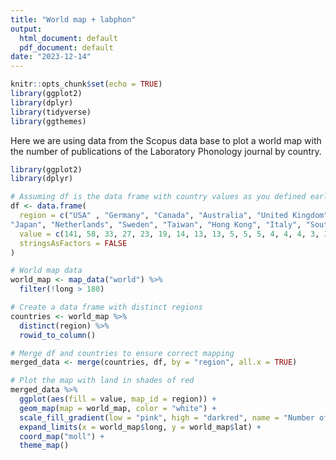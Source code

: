 ```yaml
---
title: "World map + labphon"
output:
  html_document: default
  pdf_document: default
date: "2023-12-14"
---
```


```r
knitr::opts_chunk$set(echo = TRUE)
library(ggplot2)
library(dplyr)
library(tidyverse)
library(ggthemes)
```

Here we are using data from the Scopus data base to plot a world map with the number of publications of the Laboratory Phonology journal by country. 

```r
library(ggplot2)
library(dplyr)

# Assuming df is the data frame with country values as you defined earlier
df <- data.frame(
  region = c("USA" , "Germany", "Canada", "Australia", "United Kingdom", "New Zealand", "France",
"Japan", "Netherlands", "Sweden", "Taiwan", "Hong Kong", "Italy", "South Korea", "China", "Malta", "Denmark", "South Africa", "Poland", "Spain", "Austria", "Singapore", "Morocco", "Viet Nam", "Guatemala" , "Portugal", "Switzerland" ),
  value = c(141, 58, 33, 27, 23, 19, 14, 13, 13, 5, 5, 5, 4, 4, 4, 3, 3, 3, 2, 2, 1, 1, 1, 1, 1, 1, 1),
  stringsAsFactors = FALSE
)

# World map data
world_map <- map_data("world") %>% 
  filter(!long > 180)

# Create a data frame with distinct regions
countries <- world_map %>% 
  distinct(region) %>% 
  rowid_to_column()

# Merge df and countries to ensure correct mapping
merged_data <- merge(countries, df, by = "region", all.x = TRUE)

# Plot the map with land in shades of red 
merged_data %>% 
  ggplot(aes(fill = value, map_id = region)) +
  geom_map(map = world_map, color = "white") +
  scale_fill_gradient(low = "pink", high = "darkred", name = "Number of papers", breaks = seq(0, 150, by = 30)) +
  expand_limits(x = world_map$long, y = world_map$lat) +
  coord_map("moll") +
  theme_map()
```

